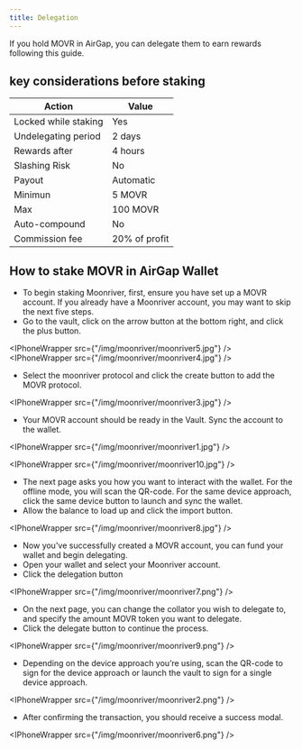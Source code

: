 ```yaml
---
title: Delegation
---
```



If you hold MOVR in AirGap, you can delegate them to earn rewards following this guide.

## key considerations before staking

| Action               | Value         |
| -------------------- | ------------- |
| Locked while staking | Yes           |
| Undelegating period  | 2 days        |
| Rewards after        | 4 hours       |
| Slashing Risk        | No            |
| Payout               | Automatic     |
| Minimun              | 5 MOVR        |
| Max                  | 100 MOVR      |
| Auto-compound        | No            |
| Commission fee       | 20% of profit |

## How to stake MOVR in AirGap Wallet

- To begin staking Moonriver, first, ensure you have set up a MOVR account. If you already have a Moonriver account, you may want to skip the next five steps.
- Go to the vault, click on the arrow button at the bottom right, and click the plus button.

<IPhoneWrapper src={"/img/moonriver/moonriver5.jpg"} />
<IPhoneWrapper src={"/img/moonriver/moonriver4.jpg"} />

- Select the moonriver protocol and click the create button to add the MOVR protocol.

<IPhoneWrapper src={"/img/moonriver/moonriver3.jpg"} />

- Your MOVR account should be ready in the Vault. Sync the account to the wallet.

<IPhoneWrapper src={"/img/moonriver/moonriver1.jpg"} />

<IPhoneWrapper src={"/img/moonriver/moonriver10.jpg"} />

- The next page asks you how you want to interact with the wallet. For the offline mode, you will scan the QR-code. For the same device approach, click the same device button to launch and sync the wallet.
- Allow the balance to load up and click the import button.

<IPhoneWrapper src={"/img/moonriver/moonriver8.jpg"} />

- Now you've successfully created a MOVR account, you can fund your wallet and begin delegating.
- Open your wallet and select your Moonriver account.
- Click the delegation button

<IPhoneWrapper src={"/img/moonriver/moonriver7.png"} />

- On the next page, you can change the collator you wish to delegate to, and specify the amount MOVR token you want to delegate.
- Click the delegate button to continue the process.

<IPhoneWrapper src={"/img/moonriver/moonriver9.png"} />

- Depending on the device approach you’re using, scan the QR-code to sign for the device approach or launch the vault to sign for a single device approach.

<IPhoneWrapper src={"/img/moonriver/moonriver2.png"} />

- After confirming the transaction, you should receive a success modal.

<IPhoneWrapper src={"/img/moonriver/moonriver6.png"} />
